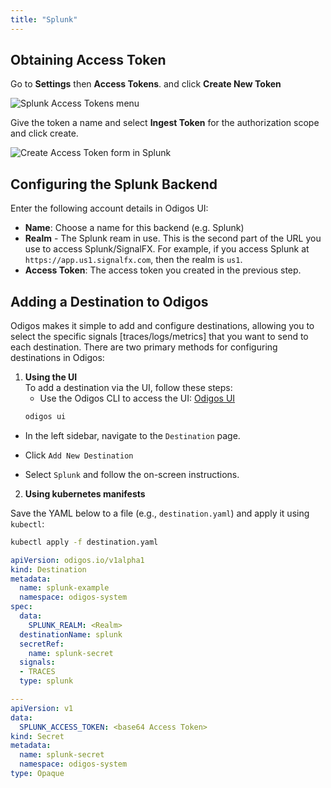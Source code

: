 ---
title: "Splunk"
---

## Obtaining Access Token

Go to **Settings** then **Access Tokens**. and click **Create New Token**

<Frame>
    <img src="/backends/images/splunk1.png" alt="Splunk Access Tokens menu" />
</Frame>

Give the token a name and select **Ingest Token** for the authorization scope and click create.

<Frame>
    <img src="/backends/images/splunk2.png" alt="Create Access Token form in Splunk" />
</Frame>

## Configuring the Splunk Backend

Enter the following account details in Odigos UI:

- **Name**: Choose a name for this backend (e.g. Splunk)
- **Realm** - The Splunk ream in use. This is the second part of the URL you use to access Splunk/SignalFX.
  For example, if you access Splunk at `https://app.us1.signalfx.com`, then the realm is `us1`.
- **Access Token**: The access token you created in the previous step.


## Adding a Destination to Odigos

Odigos makes it simple to add and configure destinations, allowing you to select the specific signals [traces/logs/metrics] that you want to send to each destination. There are two primary methods for configuring destinations in Odigos:

1. **Using the UI**  
   To add a destination via the UI, follow these steps:
   - Use the Odigos CLI to access the UI: [Odigos UI](https://docs.odigos.io/cli/odigos_ui)
   ```bash
   odigos ui
    ```
- In the left sidebar, navigate to the `Destination` page.

- Click `Add New Destination`

- Select `Splunk` and follow the on-screen instructions.



2. **Using kubernetes manifests**

Save the YAML below to a file (e.g., `destination.yaml`) and apply it using `kubectl`:

```bash
kubectl apply -f destination.yaml
```


```yaml
apiVersion: odigos.io/v1alpha1
kind: Destination
metadata:
  name: splunk-example
  namespace: odigos-system
spec:
  data:
    SPLUNK_REALM: <Realm>
  destinationName: splunk
  secretRef:
    name: splunk-secret
  signals:
  - TRACES
  type: splunk

---
apiVersion: v1
data:
  SPLUNK_ACCESS_TOKEN: <base64 Access Token>
kind: Secret
metadata:
  name: splunk-secret
  namespace: odigos-system
type: Opaque
```